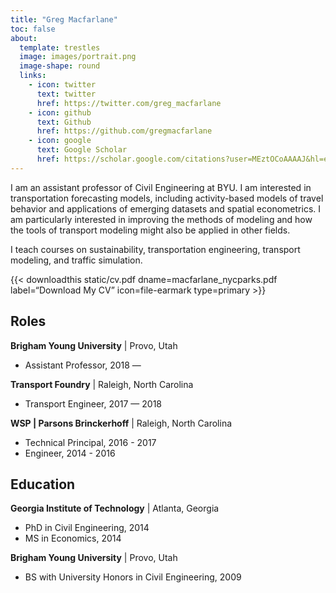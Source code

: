 ```yaml
---
title: "Greg Macfarlane"
toc: false
about:
  template: trestles
  image: images/portrait.png
  image-shape: round
  links:
    - icon: twitter
      text: twitter
      href: https://twitter.com/greg_macfarlane
    - icon: github
      text: Github
      href: https://github.com/gregmacfarlane
    - icon: google
      text: Google Scholar
      href: https://scholar.google.com/citations?user=MEztOCoAAAAJ&hl=en
---
```


I am an assistant professor of Civil Engineering at BYU. I am interested in
transportation forecasting models, including activity-based models of travel 
behavior and applications of emerging datasets and spatial econometrics. I
am particularly interested in improving the methods of modeling and how the tools of transport modeling might also be applied in other fields.

I teach courses on sustainability, transportation engineering, transport modeling,
and traffic simulation.

{{< downloadthis static/cv.pdf dname=macfarlane_nycparks.pdf label="Download My CV" icon=file-earmark type=primary >}}

## Roles

**Brigham Young University** | Provo, Utah

  - Assistant Professor, 2018 ---
  
**Transport Foundry** | Raleigh, North Carolina

  - Transport Engineer, 2017 --- 2018
  
**WSP | Parsons Brinckerhoff** | Raleigh, North Carolina

  - Technical Principal, 2016 - 2017
  - Engineer, 2014 - 2016

## Education

**Georgia Institute of Technology** | Atlanta, Georgia

  - PhD in Civil Engineering, 2014
  - MS in Economics, 2014

**Brigham Young University** | Provo, Utah

  - BS with University Honors in Civil Engineering,  2009

